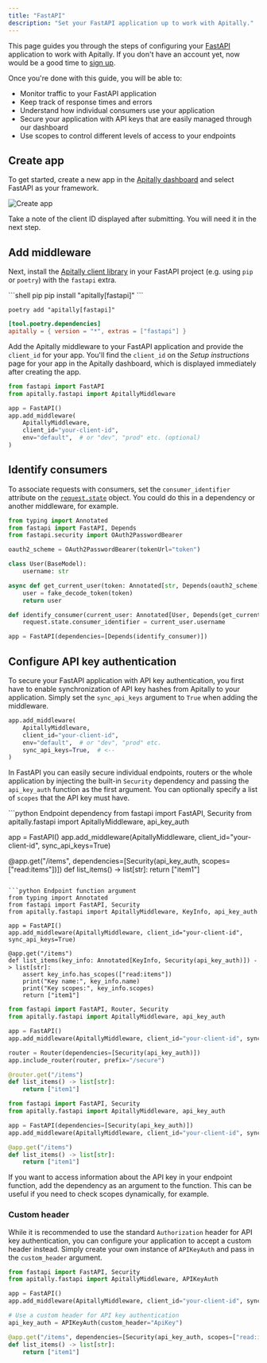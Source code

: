 ```yaml
---
title: "FastAPI"
description: "Set your FastAPI application up to work with Apitally."
---
```


This page guides you through the steps of configuring your [FastAPI](https://fastapi.tiangolo.com) application to work with Apitally. If you don't have an account yet, now would be a good time to [sign up](https://app.apitally.io/?signup).

Once you're done with this guide, you will be able to:

- Monitor traffic to your FastAPI application
- Keep track of response times and errors
- Understand how individual consumers use your application
- Secure your application with API keys that are easily managed through our dashboard
- Use scopes to control different levels of access to your endpoints

## Create app

To get started, create a new app in the [Apitally dashboard](https://app.apitally.io/apps) and select FastAPI as your framework.

![Create app](https://assets.apitally.io/docs/create-app-fastapi.png)

Take a note of the client ID displayed after submitting. You will need it in the next step.

## Add middleware

Next, install the [Apitally client library](https://pypi.org/project/apitally/) in your FastAPI project (e.g. using `pip` or `poetry`) with the `fastapi` extra.

<CodeGroup>
```shell pip
pip install "apitally[fastapi]"
```

```shell poetry
poetry add "apitally[fastapi]"
```

```toml pyproject.toml
[tool.poetry.dependencies]
apitally = { version = "*", extras = ["fastapi"] }
```
</CodeGroup>

Add the Apitally middleware to your FastAPI application and provide the `client_id` for your app.
You'll find the `client_id` on the _Setup instructions_ page for your app in the Apitally dashboard, which is displayed immediately after creating the app.

```python
from fastapi import FastAPI
from apitally.fastapi import ApitallyMiddleware

app = FastAPI()
app.add_middleware(
    ApitallyMiddleware,
    client_id="your-client-id",
    env="default",  # or "dev", "prod" etc. (optional)
)
```

<div className="-mt-4">
  <Snippet file="middleware-last-note.mdx" />
</div>

<Snippet file="env-argument.mdx" />

<Snippet file="add-middleware-check.mdx" />

## Identify consumers

<Snippet file="identify-consumers.mdx" />

To associate requests with consumers, set the `consumer_identifier` attribute on the [`request.state`](https://www.starlette.io/requests/#other-state) object.
You could do this <Tooltip tip="See example below">in a dependency</Tooltip> or another middleware, for example.

```python
from typing import Annotated
from fastapi import FastAPI, Depends
from fastapi.security import OAuth2PasswordBearer

oauth2_scheme = OAuth2PasswordBearer(tokenUrl="token")

class User(BaseModel):
    username: str

async def get_current_user(token: Annotated[str, Depends(oauth2_scheme)]):
    user = fake_decode_token(token)
    return user

def identify_consumer(current_user: Annotated[User, Depends(get_current_user)]):
    request.state.consumer_identifier = current_user.username

app = FastAPI(dependencies=[Depends(identify_consumer)])
```

<Snippet file="consumer-identifier.mdx" />

<Snippet file="identify-consumers-check.mdx" />

## Configure API key authentication

To secure your FastAPI application with API key authentication, you first have to enable synchronization of API key hashes from Apitally to your application.
Simply set the `sync_api_keys` argument to `True` when adding the middleware.

```python
app.add_middleware(
    ApitallyMiddleware,
    client_id="your-client-id",
    env="default",  # or "dev", "prod" etc.
    sync_api_keys=True,  # <--
)
```

<div className="-mt-4">
  <Snippet file="api-key-sync-info.mdx" />
</div>

In FastAPI you can easily secure individual endpoints, routers or the whole application by injecting the built-in `Security` dependency and passing the `api_key_auth` function as the first argument.
You can optionally specify a list of `scopes` that the API key must have.

<CodeGroup>
```python Endpoint dependency
from fastapi import FastAPI, Security
from apitally.fastapi import ApitallyMiddleware, api_key_auth

app = FastAPI()
app.add_middleware(ApitallyMiddleware, client_id="your-client-id", sync_api_keys=True)

@app.get("/items", dependencies=[Security(api_key_auth, scopes=["read:items"])])
def list_items() -> list[str]:
    return ["item1"]
```

```python Endpoint function argument
from typing import Annotated
from fastapi import FastAPI, Security
from apitally.fastapi import ApitallyMiddleware, KeyInfo, api_key_auth

app = FastAPI()
app.add_middleware(ApitallyMiddleware, client_id="your-client-id", sync_api_keys=True)

@app.get("/items")
def list_items(key_info: Annotated[KeyInfo, Security(api_key_auth)]) -> list[str]:
    assert key_info.has_scopes(["read:items"])
    print("Key name:", key_info.name)
    print("Key scopes:", key_info.scopes)
    return ["item1"]
```

```python Router dependency
from fastapi import FastAPI, Router, Security
from apitally.fastapi import ApitallyMiddleware, api_key_auth

app = FastAPI()
app.add_middleware(ApitallyMiddleware, client_id="your-client-id", sync_api_keys=True)

router = Router(dependencies=[Security(api_key_auth)])
app.include_router(router, prefix="/secure")

@router.get("/items")
def list_items() -> list[str]:
    return ["item1"]
```

```python Global dependency
from fastapi import FastAPI, Security
from apitally.fastapi import ApitallyMiddleware, api_key_auth

app = FastAPI(dependencies=[Security(api_key_auth)])
app.add_middleware(ApitallyMiddleware, client_id="your-client-id", sync_api_keys=True)

@app.get("/items")
def list_items() -> list[str]:
    return ["item1"]
```
</CodeGroup>

If you want to access information about the API key in your endpoint function, add the dependency as an argument to the function.
This can be useful if you need to check scopes dynamically, for example.

<div className="mt-4">
  <Snippet file="configure-api-key-auth-check.mdx" />
</div>

### Custom header

While it is recommended to use the standard `Authorization` header for API key authentication,
you can configure your application to accept a custom header instead.
Simply create your own instance of `APIKeyAuth` and pass in the `custom_header` argument.

```python
from fastapi import FastAPI, Security
from apitally.fastapi import ApitallyMiddleware, APIKeyAuth

app = FastAPI()
app.add_middleware(ApitallyMiddleware, client_id="your-client-id", sync_api_keys=True)

# Use a custom header for API key authentication
api_key_auth = APIKeyAuth(custom_header="ApiKey")

@app.get("/items", dependencies=[Security(api_key_auth, scopes=["read:items"])])
def list_items() -> list[str]:
    return ["item1"]
```
